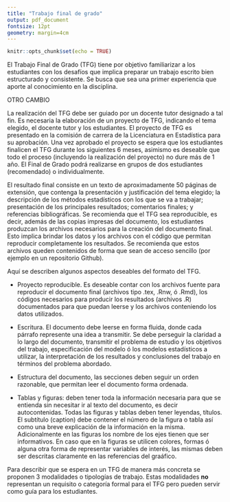 ```yaml
---
title: "Trabajo final de grado"
output: pdf_document
fontsize: 12pt
geometry: margin=4cm
---
```



```r
knitr::opts_chunk$set(echo = TRUE)
```
<!-- 
El proyecto consiste en el estudio de un caso sugerido por los docentes o por los estudiantes (con el consentimiento previo de los docentes). La idea es que consista en una primer aproximación al análisis estadístico de datos. 
-->

\section{Introducción}
El Trabajo Final de Grado (TFG) tiene por objetivo familiarizar a los estudiantes con los desafíos que implica preparar un trabajo escrito bien estructurado y consistente. Se busca que sea una primer experiencia que aporte al conocimiento en la disciplina. 

OTRO CAMBIO 

\section{Aspectos generales}
La realización del TFG debe ser guiado por un docente tutor designado a tal fin. Es necesaria la elaboración de un proyecto de TFG, indicando el tema elegido, el docente tutor y los estudiantes. El proyecto de TFG es presentado en la comisión de carrera de la Licenciatura en Estadística para su aprobación. Una vez aprobado el proyecto se espera que los estudiantes finalicen el TFG durante los siguientes 6 meses, asimismo es deseable que todo el proceso (incluyendo la realización del proyecto) no dure más de 1 año. El Final de Grado podrá realizarse en grupos de dos estudiantes (recomendado) o individualmente.

El resultado final consiste en un texto de aproximadamente 50 páginas de extensión, que contenga la presentación y  justificación del tema elegido; la descripción de los métodos estadísticos con los que se va a trabajar; presentación de los principales resultados; comentarios finales; y referencias bibliográficas. Se recomienda que el TFG sea reproducible, es decir, además de las copias impresas del documento, los estudiantes produzcan los archivos necesarios para la creación del documento final. Esto implica brindar los datos y los archivos con el código que permitan reproducir completamente los resultados.
Se recomienda que estos archivos queden contenidos de forma que sean de acceso sencillo (por ejemplo en un repositorio Github). 


\section{Aspectos de Formato}
Aquí se describen algunos aspectos deseables del formato del TFG.

- Proyecto reproducible. Es deseable contar con los archivos fuente para reproducir el documento final (archivos tipo .tex, .Rnw, ó .Rmd), los códigos necesarios para producir los resultados (archivos .R) documentados para que puedan leerse y los archivos conteniendo los datos utilizados.   

- Escritura. El documento debe leerse en forma fluida, donde cada párrafo represente una idea a transmitir. Se debe perseguir la claridad a lo largo del documento, transmitir el problema de estudio y los objetivos del trabajo, especificación del modelo ó los modelos estadísticos a utilizar, la interpretación de los resultados  y conclusiones del trabajo en términos del problema abordado.     

- Estructura del documento, las secciones deben seguir un orden razonable, que permitan leer el documento forma ordenada.   

- Tablas y figuras: deben tener toda la información necesaria para que se entienda  sin necesitar ir al texto del documento, es decir autocontenidas. Todas las figuras y tablas deben tener leyendas, títulos. El subtítulo (caption) debe contener el número de la figura o tabla así como una breve explicación de la información en la misma.  Adicionalmente en las figuras los nombre de los ejes tienen que ser informativos. En caso que en la figuras se utilicen  colores, formas ó alguna otra forma de representar  variables de interés, las mismas deben ser descritas claramente en las referencias del graáfico.



\section{Modalidades}
Para describir que se espera en un TFG de manera más concreta se proponen 3 modalidades o tipologías de trabajo. Estas modalidades **no** representan un requisito o categoría formal para el TFG pero pueden servir como guía para los estudiantes. 

 \begin{enumerate}
 
 \item Analisis de Datos
 
 A partir de un problema concreto y con datos reales se propone una solución a un problema o pregunta de interés mediante un modelo estadístico. El centro de este tipo de TFG es la relación entre problema o la pregunta o a responder (y por ende los datos utilizados) y la herramienta estadística que se propone para responderlo. En la Tabla \ref{data}, se propone una posible forma de estructurar el documento en la modalidad de análisis de datos. 

```r
library(tidyverse); library(knitr); library(kableExtra)

tema <- c('Introducción','Datos', 'Métodos', 'Resultados', 'Discusión')

descri <- c('Introducir el problema de estudio, presentar el problema científico de interés.' , 
'Descripción general de los datos (la fuente, tipo de variables, dimensiones de los datos). Se sugiere incluir gráficos presentando algún detalle relevante de los datos (exploración de los datos ).',
'Presentar el modelo que se va a utilizar para responder las preguntas. Incluye los parámetros, cómo se va a estimar el modelo, cómo se va a diagnosticar el mismo.', 
'Presentar un resumen de los resultados de aplicar el modelo descrito en Métodos sobre el conjunto de datos descrito en Datos para responder las preguntas o problemas planteados en la Introducción. Es importante interpretar los resultados del modelo en términos del problema de interés', 
'Esta sección presenta un breve resumen del trabajo. Puede incluir posible problemas de los datos o el modelo utilizado sugerencias de como se pueden mejorar dichos problemas.') 

data_frame(Tema = tema, Descripción = descri) %>%
  kable('latex', caption = '\\label{data} Modalidad Análisis de datos: estructura de documento' ) %>%
  kable_styling(full_width = F) %>%
  column_spec(1, italic = T, border_right = T) %>%
  column_spec(2, width = "12cm")
```


\item Revision de técnicas

Se identifica un problema estadístico relevante y se reseñan algunos métodos estadísticos para atacarlo, comparando su performance en datos simulados y reales. El centro de este tipo de TFG es la comparación de varias metodologías estadísticas para resolver un problema dado. Si bien es deseable que utilice un conjunto de datos reales para comparar los métodos, los datos no juegan un papel tan importante como en la modalidad anterior. Podrían utilizarce datos simulados o disponibles en repositorios ampliamente utilizados. 
En la Tabla \ref{tecnica} se presenta la estructura sugerida para el documento de la modalidad revisioón de técnicas.

```r
tema <- c('Introducción', 'Métodos', 'Simulaciones', 'Resultados en datos reales', 'Discusión')

descri <- c('Introducir el problema estadístico de interés y una visión global de los métodos para resolverlo', 
'Descripción de las técnicas a ser comparadas, justificando su elección',
'Realizar un experimento de simulación, explicitar que aspectos se van a contrastar y describir los resultados obtenidos', 
'Presentar un conjunto de datos reales y los resultados de aplicar cada una de las técnicas a los mismos.', 
'Esta sección presenta un breve resumen del trabajo, explicitando fortalezas y debilidades de las técnicas comparadas y sugerencias de como se puede mejorar o ampliar la comparación.') 

data_frame(Tema = tema, Descripción = descri) %>%
  kable('latex', caption = '\\label{tecnica} Modalidad Revision de técnicas: estructura de documento' ) %>%
  kable_styling(full_width = F) %>%
  column_spec(1, italic = T, border_right = T) %>%
  column_spec(2, width = "10cm")
```

\item  Tecnológica

Lo que distingue esta modalidad es la producción de un producto final distinto al documento escrito. Este producto podría consistir por ejemplo en la realización de un paquete en *R* que implemente algún método estadístico, o el desarrollo de una aplicación web (mediante Shiny ) que permita la exploración interactiva de un conjunto de datos de interés ó elaboración de herramientas para generar y actualizar datos de forma automática a nivel Nacional. El centro de este tipo de TFG es el producto que se propone y su correspondiente documentación. 

En la Tabla \ref{tec} se presenta una estructura sugerida para el documento de la modalidad tecnológica.

```r
tema <- c('Introducción', 'Descripcion del producto', 'Ejemplo de aplicacion', 'Discusión')

descri <- c('Introducir el producto a desarrollar, justificando su utilidad', 
'Descripción las principales características del producto, a que usuarios está dirigido y cómo se espera que sea utilizado',
'Presentar un conjunto de datos reales y ejemplificar el uso del producto desarrollado en los mismos.', 
'Esta sección presenta un breve resumen del trabajo, explicitando fortalezas y debilidades del producto y sugerencias de cómo este puede ser mejorado.') 

data_frame(Tema = tema, Descripción = descri) %>%
  kable('latex', caption = '\\label{tec} Modalidad Tecnológica: estructura de documento' ) %>%
  kable_styling(full_width = F) %>%
  column_spec(1, italic = T, border_right = T) %>%
  column_spec(2, width = "10cm")
```


\end{enumerate}


<!-- ## Introducción -->
<!-- Introducir el problema de estudio, presentar el problema científico de interés.  -->

<!-- ## Datos -->
<!-- Descripción general de los datos (la fuente, tipo de variables, dimensiones de los datos). Se puede incluir algún gráfico o tabla presentando algún detalle relevante de los datos (exploración de los datos ).  -->

<!-- ## Métodos -->
<!-- Presentar el modelo que se va a utilizar para responder las preguntas. Incluye los parámetros, cómo se va a estimar el modelo, cómo se va a monitorear la (falta de) convergencia.  -->

<!-- ## Resultados -->
<!-- Presentar un resumen de los resultados de aplicar el modelo descrito en *Métodos* sobre el conjunto de datos descrito en *Datos* para responder las preguntas o problemas planteados en la *Introducción*.  -->

<!-- Antes de presentar los resultados del modelo, describe un detalle de MCMC, es decir, la cantidad de cadenas y el warm-up utilizados, así como una evaluación de la convergencia. Luego, resume la distribución posterior de los parámetros mediante histogramas de la posterior, o dibujos con intervalos de credibilidad para cada parámetro o también con tablas que tengan una estimación puntual y una por intervalos de los parámetros relevantes. Ademas, debemos agregar que respuestas tenemos de las preguntas de interés.  -->

<!-- ## Discusión o concluciones -->
<!-- Esta sección presenta un breve resumen del trabajo, y podemos agregar posible problemas de los datos o el modelo utilizado, sugerencias de como se pueden mejorar dichos problemas.  -->
